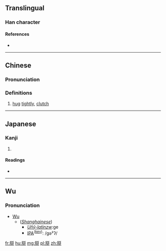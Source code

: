 ==Translingual==

===Han character===
{{Han char|rn=64|rad=手|as=10|sn=13|four=2255<sub>0</sub>|canj=竹手人口手 (HQORQ), 手人口手 (QORQ)|ids=⿲[[手]][[合]]手}}

====References====
* {{Han ref|kx=0449.081|dkj=12554|dj=0799.300|hdz=31928.010|uh=643F|ud=25663|bh=E1EE|bd=57838}}

----

==Chinese==
{{zh-forms}}

===Pronunciation===
{{zh-pron
|m=gé
|c=gaap3
|mc=
|oc=
|ma=
|cat=v
}}

===Definitions===
# [[hug]] [[tightly]], [[clutch]]

----

==Japanese==

===Kanji===
{{ja-kanji|grade=|rs=手10}}

# {{defn|lang=ja|sort=手10}}

====Readings====
* {{ja-readings|on=[[かく]] (kaku)|kun=}}

----

==Wu==

===Pronunciation===
*[[w:Wu Chinese|Wu]]
**(''[[w:Shanghainese|Shanghainese]]'')
***''[http://unxy.wikia.com/wiki/Un%CC%82%C8%B3-lat%C3%ACnzw Un̂ȳ-latìnzw]'':ge
***[[Wiktionary:International Phonetic Alphabet|IPA]]<sup> ([[w:Shanghainese|key]])</sup>: /gə²ʔ/

[[fr:搿]]
[[hu:搿]]
[[mg:搿]]
[[pl:搿]]
[[zh:搿]]
